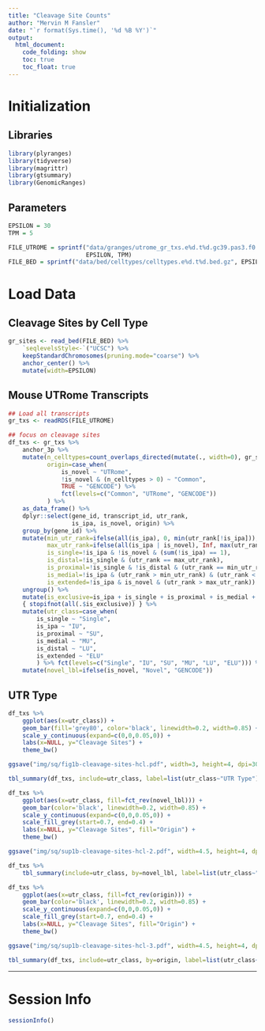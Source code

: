 ```yaml
---
title: "Cleavage Site Counts"
author: "Mervin M Fansler"
date: "`r format(Sys.time(), '%d %B %Y')`"
output: 
  html_document: 
    code_folding: show
    toc: true
    toc_float: true
---
```


# Initialization
## Libraries
```r
library(plyranges)
library(tidyverse)
library(magrittr)
library(gtsummary)
library(GenomicRanges)
```

## Parameters
```r
EPSILON = 30
TPM = 5

FILE_UTROME = sprintf("data/granges/utrome_gr_txs.e%d.t%d.gc39.pas3.f0.9999.w500.Rds",
                      EPSILON, TPM)
FILE_BED = sprintf("data/bed/celltypes/celltypes.e%d.t%d.bed.gz", EPSILON, TPM)
```

# Load Data
## Cleavage Sites by Cell Type
```r
gr_sites <- read_bed(FILE_BED) %>% 
    `seqlevelsStyle<-`("UCSC") %>%
    keepStandardChromosomes(pruning.mode="coarse") %>%
    anchor_center() %>%
    mutate(width=EPSILON)
```

## Mouse UTRome Transcripts
```r
## Load all transcripts
gr_txs <- readRDS(FILE_UTROME)

## focus on cleavage sites
df_txs <- gr_txs %>%
    anchor_3p %>%
    mutate(n_celltypes=count_overlaps_directed(mutate(., width=0), gr_sites),
           origin=case_when(
               is_novel ~ "UTRome",
               !is_novel & (n_celltypes > 0) ~ "Common",
               TRUE ~ "GENCODE") %>%
               fct(levels=c("Common", "UTRome", "GENCODE"))
           ) %>%
    as_data_frame() %>%
    dplyr::select(gene_id, transcript_id, utr_rank,
                  is_ipa, is_novel, origin) %>%
    group_by(gene_id) %>%
    mutate(min_utr_rank=ifelse(all(is_ipa), 0, min(utr_rank[!is_ipa])),
           max_utr_rank=ifelse(all(is_ipa | is_novel), Inf, max(utr_rank[!is_ipa & !is_novel])),
           is_single=!is_ipa & !is_novel & (sum(!is_ipa) == 1),
           is_distal=!is_single & (utr_rank == max_utr_rank),
           is_proximal=!is_single & !is_distal & (utr_rank == min_utr_rank),
           is_medial=!is_ipa & (utr_rank > min_utr_rank) & (utr_rank < max_utr_rank),
           is_extended=!is_ipa & is_novel & (utr_rank > max_utr_rank)) %>%
    ungroup() %>%
    mutate(is_exclusive=is_ipa + is_single + is_proximal + is_medial + is_distal + is_extended == 1) %T>%
    { stopifnot(all(.$is_exclusive)) } %>%
    mutate(utr_class=case_when(
        is_single ~ "Single",
        is_ipa ~ "IU",
        is_proximal ~ "SU",
        is_medial ~ "MU",
        is_distal ~ "LU",
        is_extended ~ "ELU"
        ) %>% fct(levels=c("Single", "IU", "SU", "MU", "LU", "ELU"))) %>%
    mutate(novel_lbl=ifelse(is_novel, "Novel", "GENCODE"))
```

## UTR Type
```r
df_txs %>%
    ggplot(aes(x=utr_class)) +
    geom_bar(fill='grey80', color='black', linewidth=0.2, width=0.85) +
    scale_y_continuous(expand=c(0,0,0.05,0)) +
    labs(x=NULL, y="Cleavage Sites") +
    theme_bw()

ggsave("img/sq/fig1b-cleavage-sites-hcl.pdf", width=3, height=4, dpi=300)

tbl_summary(df_txs, include=utr_class, label=list(utr_class~"UTR Type"))
```



```r
df_txs %>%
    ggplot(aes(x=utr_class, fill=fct_rev(novel_lbl))) +
    geom_bar(color='black', linewidth=0.2, width=0.85) +
    scale_y_continuous(expand=c(0,0,0.05,0)) +
    scale_fill_grey(start=0.7, end=0.4) +
    labs(x=NULL, y="Cleavage Sites", fill="Origin") +
    theme_bw()

ggsave("img/sq/sup1b-cleavage-sites-hcl-2.pdf", width=4.5, height=4, dpi=300)

df_txs %>%
    tbl_summary(include=utr_class, by=novel_lbl, label=list(utr_class~"UTR Type"))
```

```r
df_txs %>%
    ggplot(aes(x=utr_class, fill=fct_rev(origin))) +
    geom_bar(color='black', linewidth=0.2, width=0.85) +
    scale_y_continuous(expand=c(0,0,0.05,0)) +
    scale_fill_grey(start=0.7, end=0.4) +
    labs(x=NULL, y="Cleavage Sites", fill="Origin") +
    theme_bw()

ggsave("img/sq/sup1b-cleavage-sites-hcl-3.pdf", width=4.5, height=4, dpi=300)

tbl_summary(df_txs, include=utr_class, by=origin, label=list(utr_class~"UTR Type"))
```

---

# Session Info
```r
sessionInfo()
```
